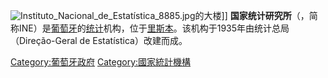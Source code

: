 [[File:Instituto_Nacional_de_Estatística_8885.jpg|thumb]]的大楼]]
'''国家统计研究所'''（{{lang-pt|Instituto Nacional de Estatística}}，简称INE）是[[葡萄牙|葡萄牙]]的[[统计学|统计]]机构，位于[[里斯本|里斯本]]。该机构于1935年由统计总局（Direção-Geral de Estatística）改建而成。

{{欧洲国家统计机构}}
[[Category:葡萄牙政府|Category:葡萄牙政府]]
[[Category:國家統計機構|Category:國家統計機構]]